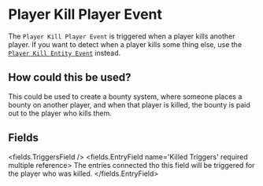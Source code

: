 
# Player Kill Player Event 

The `Player Kill Player Event` is triggered when a player kills another player. If you want to detect when a player kills some thing else, use the [`Player Kill Entity Event`](on_player_kill_entity) instead.

## How could this be used?

This could be used to create a bounty system, where someone places a bounty on another player, and when that player is killed, the bounty is paid out to the player who kills them.


## Fields

<fields.TriggersField />
<fields.EntryField name='Killed Triggers' required multiple reference>
     The entries connected tho this field will be triggered for the player who was killed.
</fields.EntryField>
